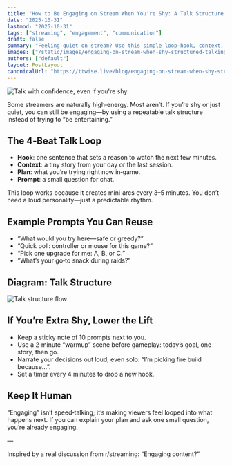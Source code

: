 ```yaml
---
title: "How to Be Engaging on Stream When You're Shy: A Talk Structure That Works (2025)"
date: "2025-10-31"
lastmod: "2025-10-31"
tags: ["streaming", "engagement", "communication"]
draft: false
summary: "Feeling quiet on stream? Use this simple loop—hook, context, plan, prompt—to keep chat involved without forcing fake hype."
images: ["/static/images/engaging-on-stream-when-shy-structured-talking-2025/banner.png"]
authors: ["default"]
layout: PostLayout
canonicalUrl: "https://ttwise.live/blog/engaging-on-stream-when-shy-structured-talking-2025"
---
```


![Talk with confidence, even if you're shy](/static/images/engaging-on-stream-when-shy-structured-talking-2025/banner.png)

Some streamers are naturally high‑energy. Most aren’t. If you’re shy or just quiet, you can still be engaging—by using a repeatable talk structure instead of trying to “be entertaining.”

## The 4‑Beat Talk Loop

- **Hook**: one sentence that sets a reason to watch the next few minutes.
- **Context**: a tiny story from your day or the last session.
- **Plan**: what you’re trying right now in‑game.
- **Prompt**: a small question for chat.

This loop works because it creates mini‑arcs every 3–5 minutes. You don’t need a loud personality—just a predictable rhythm.

## Example Prompts You Can Reuse

- “What would you try here—safe or greedy?”
- “Quick poll: controller or mouse for this game?”
- “Pick one upgrade for me: A, B, or C.”
- “What’s your go‑to snack during raids?”

## Diagram: Talk Structure

![Talk structure flow](/static/images/engaging-on-stream-when-shy-structured-talking-2025/talk-structure.png)

## If You’re Extra Shy, Lower the Lift

- Keep a sticky note of 10 prompts next to you.
- Use a 2‑minute “warmup” scene before gameplay: today’s goal, one story, then go.
- Narrate your decisions out loud, even solo: “I’m picking fire build because…”.
- Set a timer every 4 minutes to drop a new hook.

## Keep It Human

“Engaging” isn’t speed‑talking; it’s making viewers feel looped into what happens next. If you can explain your plan and ask one small question, you’re already engaging.

—

Inspired by a real discussion from r/streaming: “Engaging content?”


